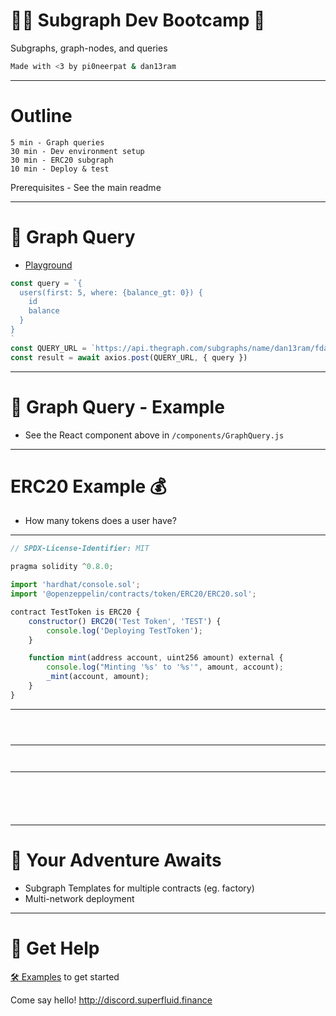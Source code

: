 



<Head><title>Subgraph Dev Bootcamp</title></Head>

# 🧑‍🚀 Subgraph Dev Bootcamp 🥾

Subgraphs, graph-nodes, and queries 

```bash
Made with <3 by pi0neerpat & dan13ram
```

---

# Outline

```
5 min - Graph queries 
30 min - Dev environment setup
30 min - ERC20 subgraph
10 min - Deploy & test
```

Prerequisites - See the main readme

---

# 📡 Graph Query

- [Playground](https://thegraph.com/explorer/subgraph/dan13ram/fdai-token)

```js
const query = `{
  users(first: 5, where: {balance_gt: 0}) {
    id
    balance
  }
}
`
const QUERY_URL = `https://api.thegraph.com/subgraphs/name/dan13ram/fdai-token`
const result = await axios.post(QUERY_URL, { query })
```

---

# 📡 Graph Query - Example  

<GraphQuery/>

- See the React component above in `/components/GraphQuery.js`

---

# ERC20 Example 💰

- How many tokens does a user have?

---

<CodeSurfer theme={nightOwl}> 

```js title="TestToken.sol"
// SPDX-License-Identifier: MIT

pragma solidity ^0.8.0;

import 'hardhat/console.sol';
import '@openzeppelin/contracts/token/ERC20/ERC20.sol';

contract TestToken is ERC20 {
    constructor() ERC20('Test Token', 'TEST') {
        console.log('Deploying TestToken');
    }

    function mint(address account, uint256 amount) external {
        console.log("Minting '%s' to '%s'", amount, account);
        _mint(account, amount);
    }
}
```

</CodeSurfer>

---

<CodeSurfer theme={nightOwl}>

```yaml showNumbers title="Subgraph.yaml" file=./subgraph.yaml
```

```yaml showNumbers 4:25 title="Data Sources" file=./subgraph.yaml
```

```yaml showNumbers 5:10 title="Contract Details" file=./subgraph.yaml
```


</CodeSurfer>

---

<CodeSurfer theme={nightOwl}>

```yaml showNumbers 11:25 title="Mappings" file=./subgraph.yaml
```

```yaml showNumbers 21:25 title="Handlers" file=./subgraph.yaml
```

</CodeSurfer>

---


<CodeSurfer theme={nightOwl}>

```graphql showNumbers title="Schema" file=./schema.graphql
```

```graphql showNumbers 1:11 title="Entiy" file=./schema.graphql
```

```graphql showNumbers 1:2 title="ID / Constants" file=./schema.graphql
```

```graphql showNumbers 3:4 title="State" file=./schema.graphql
```

```graphql showNumbers 5:10 title="Links" file=./schema.graphql
```

</CodeSurfer>

---

# 🌄 Your Adventure Awaits

- Subgraph Templates for multiple contracts (eg. factory)
- Multi-network deployment 

---

# 🤝 Get Help 

[🛠️ Examples](https://docs.superfluid.finance/superfluid/resources/examples) to get started

Come say hello! http://discord.superfluid.finance






